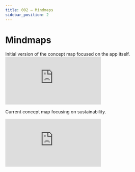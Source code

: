 ```yaml
---
title: 002 — Mindmaps
sidebar_position: 2
---
```


```{=mdx}
import Embed from '/src/components/Embed'
```

# Mindmaps


Initial version of the concept map focused on the app itself.
<Embed src="https://xmind.works/share/Yu5h5ikA" text="Loading Mindmap..." />

Current concept map focusing on sustainability.

<Embed src="https://miro.com/app/live-embed/uXjVPEUthh4=/?moveToViewport=-768,-439,1536,876&embedId=523854480229" text="Loading Concept Map..." />

